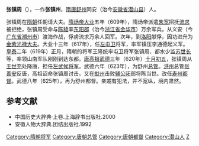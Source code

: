 '''张镇周'''（{{bd|560年|？|640年|？|catIdx=Z}}），一作'''张镇州'''，[[隋唐|隋唐]][[舒州|舒州]]同安（治今[[安徽省|安徽省]][[潜山县|潜山县]]）人。

张镇周在[[隋朝|隋朝]]任朝请大夫。[[隋炀帝|隋炀帝]][[大业|大业]]五年（609年），隋炀帝派遣[[朱宽|朱宽]]招抚[[流求國|流求]]被拒绝，张镇周受命与[[陈稜|陈稜]]率[[东阳郡|东阳郡]]（治今[[浙江省|浙江省]][[金华市|金华市]]）万余军兵，从义安（今[[广东省|广东省]][[潮州市|潮州市]]）渡海作战，俘虏流求万余人回军。次年，到[[洛阳|洛阳]]献俘，因功进升为[[金紫光禄大夫|金紫光禄大夫]]。大业十三年（617年），任[[左屯卫|左屯卫]]将军，率军镇压李通德起义军。[[皇泰|皇泰]]二年（619年）正月，隋朝的将军王隆统率屯卫将军张镇周、都水少监[[苏世长|苏世长]]等，率领山南军队刚刚到达东都。[[唐高祖|唐高祖]][[武德|武德]]三年（620年）[[十月初五|十月初五]]，张镇周从[[王世充|王世充]]处降唐，担任[[左武候将军|左武候将军]]。武德六年（623年），为舒州[[总管|总管]]。[[洪州|洪州]]总管[[张善安|张善安]]反唐，高祖诏命张镇周讨击。又在[[猷州|猷州]]击败[[辅公祏|辅公祏]]部将陈当世。改任[[寿州|寿州]][[都督|都督]]。武德八年（625年），再为舒州都督。亲戚有犯法，并不宽纵，境内肃然。

==参考文献==
*中国历史大辞典·上卷.上海辞书出版社.2000
*安徽人物大辞典.团结出版社.1992
{{DEFAULTSORT:Z}}
[[Category:隋朝将军|Category:隋朝将军]]
[[Category:唐朝总管|Category:唐朝总管]]
[[Category:唐朝都督|Category:唐朝都督]]
[[Category:潜山人|Category:潜山人]]
[[Category:张姓|Z]]